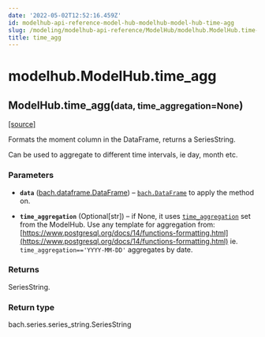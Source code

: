 ```yaml
---
date: '2022-05-02T12:52:16.459Z'
id: modelhub-api-reference-model-hub-modelhub-model-hub-time-agg
slug: /modeling/modelhub-api-reference/ModelHub/modelhub.ModelHub.time-agg/
title: time_agg
---
```


# modelhub.ModelHub.time_agg

<div class="method">

<h2 class="signature-method"><span class="additional-name">ModelHub.</span><span class="name">time_agg(</span><small class="parameter-list"><span class="parameter" id="data">data</span>, <span class="parameter" id="time_aggregation">time_aggregation=None</span></small>)</h2>


&#8203;<span class="view-source">[[source]](https://github.com/objectiv/objectiv-analytics/blob/main/modelhub/modelhub/modelhub.py)</span>

<div class="content">

Formats the moment column in the DataFrame, returns a SeriesString.

Can be used to aggregate to different time intervals, ie day, month etc.


### Parameters

* **`data`** ([bach.dataframe.DataFrame](/docs/modeling/bach/api-reference/DataFrame/bach.DataFrame)) – [`bach.DataFrame`](/docs/modeling/bach/api-reference/DataFrame/bach.DataFrame) to apply the method on.

* **`time_aggregation`** (Optional[str]) – if None, it uses [`time_aggregation`](/docs/modeling/modelhub-api-reference/ModelHub/modelhub.ModelHub.time-aggregation) set from the
ModelHub. Use any template for aggregation from:
[https://www.postgresql.org/docs/14/functions-formatting.html](https://www.postgresql.org/docs/14/functions-formatting.html)
ie. `time_aggregation=='YYYY-MM-DD'` aggregates by date.



### Returns

SeriesString.



### Return type

bach.series.series_string.SeriesString



</div>

</div>
